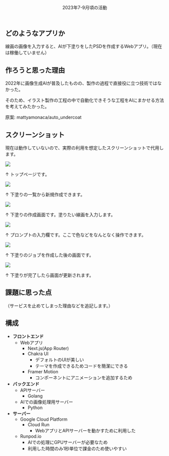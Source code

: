 <Header>
  <Title>tokimeki.ai </Title>
  <SubTitle>2023年7-9月頃の活動</SubTitle>
</Header>

## どのようなアプリか

線画の画像を入力すると、AIが下塗りをしたPSDを作成するWebアプリ。（現在は稼働していません）

## 作ろうと思った理由

2022年に画像生成AIが普及したものの、製作の過程で直接役に立つ技術ではなかった。

そのため、イラスト製作の工程の中で自動化できそうな工程をAIにまかせる方法を考えてみたかった。

原案: <Link href="https://github.com/mattyamonaca/auto_undercoat">mattyamonaca/auto_undercoat</Link>

## スクリーンショット

現在は動作していないので、実際の利用を想定したスクリーンショットで代用します。

<Image src="/articles/tokimeki-ai/1.png" />

↑ トップページです。

<Image src="/articles/tokimeki-ai/2.png" />

↑ 下塗りの一覧から新規作成できます。

<Image src="/articles/tokimeki-ai/3.png" />

↑ 下塗りの作成画面です。塗りたい線画を入力します。

<Image src="/articles/tokimeki-ai/4.png" />

↑ プロンプトの入力欄です。ここで色などをなんとなく操作できます。

<Image src="/articles/tokimeki-ai/5.png" />

↑ 下塗りのジョブを作成した後の画面です。

<Image src="/articles/tokimeki-ai/6.png" />

↑ 下塗りが完了したら画面が更新されます。

## 課題に思った点

（サービスを止めてしまった理由などを追記します。）

## 構成

- **フロントエンド**
    - Webアプリ
        - Next.js(App Router)
        - Chakra UI
            - デフォルトのUIが美しい
            - テーマを作成できるためコードを簡潔にできる
        - Framer Motion
            - コンポーネントにアニメーションを追加するため
- **バックエンド**
    - APIサーバー
        - Golang
    - AIでの画像処理用サーバー
        - Python
- **サーバー**
    - Google Cloud Platform
        - Cloud Run
            - WebアプリとAPIサーバーを動かすために利用した
    - Runpod.io
        - AIでの処理にGPUサーバーが必要なため
        - 利用した時間のみ1秒単位で課金のため使いやすい
    

